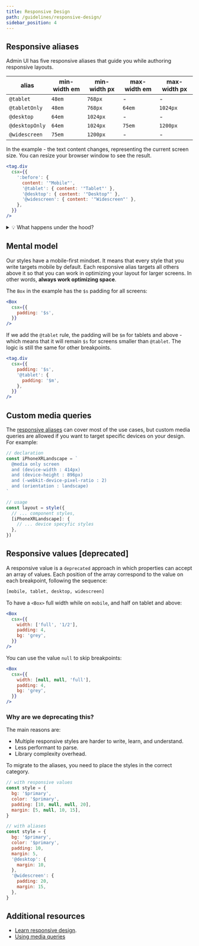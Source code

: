 ```yaml
---
title: Responsive Design
path: /guidelines/responsive-design/
sidebar_position: 4
---
```


## Responsive aliases

Admin UI has five responsive aliases that guide you while authoring responsive layouts.

| alias          | min-width em | min-width px | max-width em | max-width px |
| -------------- | ------------ | ------------ | ------------ | ------------ |
| `@tablet`      | `48em`       | `768px`      | -            | -            |
| `@tabletOnly`  | `48em`       | `768px`      | `64em`       | `1024px`     |
| `@desktop`     | `64em`       | `1024px`     | -            | -            |
| `@desktopOnly` | `64em`       | `1024px`     | `75em`       | `1200px`     |
| `@widescreen`  | `75em`       | `1200px`     | -            | -            |

In the example - the text content changes, representing the current screen size. You can resize your browser window to see the result.

```jsx live
<tag.div
  csx={{
    ':before': {
      content: '"Mobile"',
      '@tablet': { content: '"Tablet"' },
      '@desktop': { content: '"Desktop"' },
      '@widescreen': { content: '"Widescreen"' },
    },
  }}
/>
```

<details>
  <summary>💡 What happens under the hood?</summary>
  <div>
    <p>
      The responsive alias string will be replaced by a media query.
      <br />
      It replaces the pattern <strong>@[alias]</strong> by <strong>@media (min-width: theme.breakpoints.[alias])</strong>.
      <br />
      For exemple, <strong>@tablet</strong> will be replaced by <strong>@media (min-width: 48em)</strong>.
    </p>
    <br />
    <p>
      The same idea applies to the <strong>only</strong> aliases! The diference is that it set the next breakpoint's <strong>min-width</strong> as its <strong>max-width</strong>, creating a interval.
      <br />
      For exemple, <strong>@tabletOnly</strong> will be replaced by <strong>@media (min-width: 48em) and (max-width: 64em)</strong>.
    </p>
  </div>
</details>

## Mental model

Our styles have a mobile-first mindset. It means that every style that you write targets mobile by default. Each responsive alias targets all others above it so that you can work in optimizing your layout for larger screens. In other words, **always work optimizing space**.

The `Box` in the example has the `$s` padding for all screens:

```jsx
<Box
  csx={{
    padding: '$s',
  }}
/>
```

If we add the `@tablet` rule, the padding will be `$m` for tablets and above - which means that it will remain `$s` for screens smaller than `@tablet`. The logic is still the same for other breakpoints.

```jsx
<tag.div
  csx={{
    padding: '$s',
    '@tablet': {
      padding: '$m',
    },
  }}
/>
```

## Custom media queries

The [responsive aliases](#responsive-aliases) can cover most of the use cases, but custom media queries are allowed if you want to target specific devices on your design. For example:

```js
// declaration
const iPhoneXRLandscape = `
  @media only screen
  and (device-width : 414px)
  and (device-height : 896px)
  and (-webkit-device-pixel-ratio : 2)
  and (orientation : landscape)
`

// usage
const layout = style({
  // ... component styles,
  [iPhoneXRLandscape]: {
    // ... device specyfic styles
  },
})
```

## Responsive values [deprecated]

A responsive value is a `deprecated` approach in which properties can accept an array of values. Each position of the array correspond to the value on each breakpoint, following the sequence:

```sh
[mobile, tablet, desktop, widescreen]
```

To have a `<Box>` full width while on `mobile`, and half on tablet and above:

```jsx live
<Box
  csx={{
    width: ['full', '1/2'],
    padding: 4,
    bg: 'grey',
  }}
/>
```

You can use the value `null` to skip breakpoints:

```jsx live
<Box
  csx={{
    width: [null, null, 'full'],
    padding: 4,
    bg: 'grey',
  }}
/>
```

### Why are we deprecating this?

The main reasons are:

- Multiple responsive styles are harder to write, learn, and understand.
- Less performant to parse.
- Library complexity overhead.

To migrate to the aliases, you need to place the styles in the correct category.

```js
// with responsive values
const style = {
  bg: '$primary',
  color: '$primary',
  padding: [10, null, null, 20],
  margin: [5, null, 10, 15],
}

// with aliases
const style = {
  bg: '$primary',
  color: '$primary',
  padding: 10,
  margin: 5,
  '@desktop': {
    margin: 10,
  },
  '@widescreen': {
    padding: 20,
    margin: 15,
  },
}
```

## Additional resources

- [Learn responsive design](https://web.dev/learn/design/).
- [Using media queries](https://developer.mozilla.org/en-US/docs/Web/CSS/Media_Queries/Using_media_queries)
